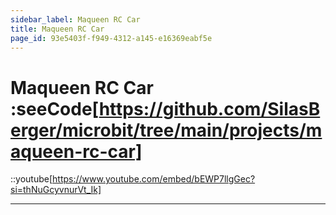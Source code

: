 ```yaml
---
sidebar_label: Maqueen RC Car
title: Maqueen RC Car
page_id: 93e5403f-f949-4312-a145-e16369eabf5e
---
```


# Maqueen RC Car :seeCode[https://github.com/SilasBerger/microbit/tree/main/projects/maqueen-rc-car]

::youtube[https://www.youtube.com/embed/bEWP7llgGec?si=thNuGcyvnurVt_Ik]

---
